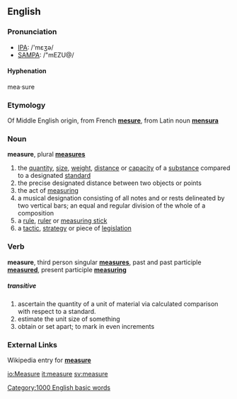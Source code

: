==English==

===Pronunciation===
*[[IPA]]: /'mεʒə/
*[[SAMPA]]: /"mEZU@/

====Hyphenation====
mea&middot;sure

===Etymology===
Of Middle English origin, from French '''[[mesure]]''', from Latin noun '''[[mensura]]'''

===Noun===
'''measure''', plural '''[[measures]]'''

#the [[quantity]], [[size]], [[weight]], [[distance]] or [[capacity]] of a [[substance]] compared to a designated [[standard]]
#the precise designated distance between two objects or points
#the act of [[measuring]]
#a musical designation consisting of all notes and or rests delineated by two vertical bars; an equal and regular division of the whole of a composition
#a [[rule]], [[ruler]] or [[measuring stick]]
#a [[tactic]], [[strategy]] or piece of [[legislation]]

===Verb===
'''measure''', third person singular '''[[measures]]''', past and past participle '''[[measured]]''', present participle '''[[measuring]]'''

=====''transitive''=====
# ascertain the quantity of a unit of material via calculated comparison with respect to a standard.
# estimate the unit size of something
# obtain or set apart; to mark in even increments

===External Links===
Wikipedia entry for '''[[w:measure|measure]]'''

[[Category:1000 English basic words]]

[[io:Measure]]
[[it:measure]]
[[sv:measure]]